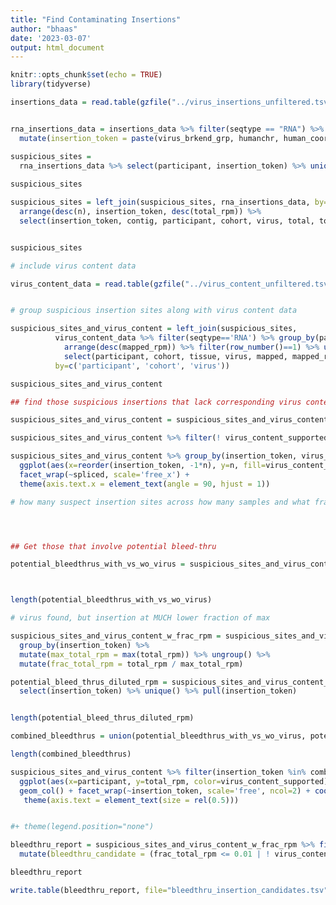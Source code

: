 ```yaml
---
title: "Find Contaminating Insertions"
author: "bhaas"
date: '2023-03-07'
output: html_document
---
```


```r
knitr::opts_chunk$set(echo = TRUE)
library(tidyverse)
```

```r

insertions_data = read.table(gzfile("../virus_insertions_unfiltered.tsv.gz"), sep="\t", stringsAsFactors = F, header=T)


rna_insertions_data = insertions_data %>% filter(seqtype == "RNA") %>% 
  mutate(insertion_token = paste(virus_brkend_grp, humanchr, human_coord, splice_type, sep="^")) 

```

```r

suspicious_sites = 
  rna_insertions_data %>% select(participant, insertion_token) %>% unique() %>% group_by(insertion_token) %>% tally() %>% arrange(desc(n)) %>% filter(n>1)
         
suspicious_sites 

```

```r

suspicious_sites = left_join(suspicious_sites, rna_insertions_data, by='insertion_token', multiple='all') %>% 
  arrange(desc(n), insertion_token, desc(total_rpm)) %>%
  select(insertion_token, contig, participant, cohort, virus, total, total_rpm)


suspicious_sites
```


```r
# include virus content data

virus_content_data = read.table(gzfile("../virus_content_unfiltered.tsv.gz"), header=T, sep="\t", stringsAsFactors = F)



```



```r
# group suspicious insertion sites along with virus content data

suspicious_sites_and_virus_content = left_join(suspicious_sites, 
          virus_content_data %>% filter(seqtype=='RNA') %>% group_by(participant) %>% 
            arrange(desc(mapped_rpm)) %>% filter(row_number()==1) %>% ungroup() %>%
            select(participant, cohort, tissue, virus, mapped, mapped_rpm, n_bases_covered, frac_covered), 
          by=c('participant', 'cohort', 'virus'))

suspicious_sites_and_virus_content
```


```r

## find those suspicious insertions that lack corresponding virus content.

suspicious_sites_and_virus_content = suspicious_sites_and_virus_content %>% mutate(virus_content_supported =  (! (is.na(n_bases_covered) | mapped < 10 | n_bases_covered < 500) ) ) %>% mutate(spliced = grepl("GT-AG|GC-AG", insertion_token))

suspicious_sites_and_virus_content %>% filter(! virus_content_supported)
```

```r


suspicious_sites_and_virus_content %>% group_by(insertion_token, virus_content_supported, spliced) %>% tally() %>%
  ggplot(aes(x=reorder(insertion_token, -1*n), y=n, fill=virus_content_supported)) + geom_col() +
  facet_wrap(~spliced, scale='free_x') +
  theme(axis.text.x = element_text(angle = 90, hjust = 1))

```



```r

# how many suspect insertion sites across how many samples and what fraction are spliced.





```


```r

## Get those that involve potential bleed-thru

potential_bleedthrus_with_vs_wo_virus = suspicious_sites_and_virus_content %>% select(insertion_token, spliced, virus_content_supported) %>% unique() %>% group_by(insertion_token) %>% tally() %>% filter(n>1) %>% pull(insertion_token)



length(potential_bleedthrus_with_vs_wo_virus)
```


```r

# virus found, but insertion at MUCH lower fraction of max

suspicious_sites_and_virus_content_w_frac_rpm = suspicious_sites_and_virus_content %>%
  group_by(insertion_token) %>%
  mutate(max_total_rpm = max(total_rpm)) %>% ungroup() %>%
  mutate(frac_total_rpm = total_rpm / max_total_rpm)

potential_bleed_thrus_diluted_rpm = suspicious_sites_and_virus_content_w_frac_rpm %>% filter(frac_total_rpm <= 0.01) %>%
  select(insertion_token) %>% unique() %>% pull(insertion_token)


length(potential_bleed_thrus_diluted_rpm)

```


```r

combined_bleedthrus = union(potential_bleedthrus_with_vs_wo_virus, potential_bleed_thrus_diluted_rpm)

length(combined_bleedthrus)

```




```r

suspicious_sites_and_virus_content %>% filter(insertion_token %in% combined_bleedthrus) %>% 
  ggplot(aes(x=participant, y=total_rpm, color=virus_content_supported)) + 
  geom_col() + facet_wrap(~insertion_token, scale='free', ncol=2) + coord_flip() +
   theme(axis.text = element_text(size = rel(0.5)))


#+ theme(legend.position="none")

```

```r

bleedthru_report = suspicious_sites_and_virus_content_w_frac_rpm %>% filter(insertion_token %in% combined_bleedthrus)  %>% 
  mutate(bleedthru_candidate = (frac_total_rpm <= 0.01 | ! virus_content_supported)) %>% arrange(insertion_token, desc(bleedthru_candidate))

bleedthru_report
```

```r

write.table(bleedthru_report, file="bleedthru_insertion_candidates.tsv", sep="\t", quote=F, row.names=F)


```





















